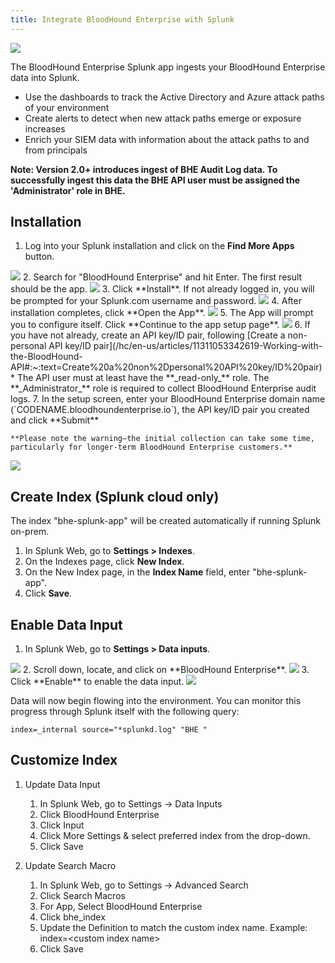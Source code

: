 ---
title: Integrate BloodHound Enterprise with Splunk
---

<Frame>
  <img src="/hc/images/image1-8.png"/>
</Frame>

The BloodHound Enterprise Splunk app ingests your BloodHound Enterprise data into Splunk.

* Use the dashboards to track the Active Directory and Azure attack paths of your environment
* Create alerts to detect when new attack paths emerge or exposure increases
* Enrich your SIEM data with information about the attack paths to and from principals

**Note: Version 2.0+ introduces ingest of BHE Audit Log data. To successfully ingest this data the BHE API user must be assigned the 'Administrator' role in BHE.**

## Installation

1.  Log into your Splunk installation and click on the **Find More Apps** button.
<Frame>
  <img src="/hc/images/image1-9.png"/>
</Frame>
2.  Search for "BloodHound Enterprise" and hit Enter. The first result should be the app.
<Frame>
  <img src="/hc/images/image1-10.png"/>
</Frame>
3.  Click **Install**. If not already logged in, you will be prompted for your Splunk.com username and password.
<Frame>
  <img src="/hc/images/image1-11.png"/>
</Frame>
4.  After installation completes, click **Open the App**.
<Frame>
  <img src="/hc/images/image1-12.png"/>
</Frame>
5.  The App will prompt you to configure itself. Click **Continue to the app setup page**.
<Frame>
  <img src="/hc/images/image1-13.png"/>
</Frame>
6.  If you have not already, create an API key/ID pair, following [Create a non-personal API key/ID pair](/hc/en-us/articles/11311053342619-Working-with-the-BloodHound-API#:~:text=Create%20a%20non%2Dpersonal%20API%20key/ID%20pair)
    * The API user must at least have the **_read-only_** role. The **_Administrator_** role is required to collect BloodHound Enterprise audit logs.
7.  In the setup screen, enter your BloodHound Enterprise domain name (`CODENAME.bloodhoundenterprise.io`), the API key/ID pair you created and click **Submit**

    **Please note the warning—the initial collection can take some time, particularly for longer-term BloodHound Enterprise customers.**
<Frame>
  <img src="/hc/images/image1-14.png"/>
</Frame>

## Create Index (Splunk cloud only)

The index "bhe-splunk-app" will be created automatically if running Splunk on-prem.

1.  In Splunk Web, go to **Settings > Indexes**.
2.  On the Indexes page, click **New Index**.
3.  On the New Index page, in the **Index Name** field, enter "bhe-splunk-app".
4.  Click **Save**.

## Enable Data Input

1.  In Splunk Web, go to **Settings > Data inputs**.
<Frame>
  <img src="/hc/images/image1-15.png"/>
</Frame>
2.  Scroll down, locate, and click on **BloodHound Enterprise**.
<Frame>
  <img src="/hc/images/image1-16.png"/>
</Frame>
3.  Click **Enable** to enable the data input.
<Frame>
  <img src="/hc/images/image1-17.png"/>
</Frame>

Data will now begin flowing into the environment. You can monitor this progress through Splunk itself with the following query:

```
index=_internal source="*splunkd.log" "BHE "
```

## Customize Index

1.  Update Data Input
    1.  In Splunk Web, go to Settings -> Data Inputs
    2.  Click BloodHound Enterprise
    3.  Click Input
    4.  Click More Settings & select preferred index from the drop-down.
    5.  Click Save

2.  Update Search Macro
    1.  In Splunk Web, go to Settings -> Advanced Search
    2.  Click Search Macros
    3.  For App, Select BloodHound Enterprise
    4.  Click bhe_index
    5.  Update the Definition to match the custom index name.
        Example: index=&lt;custom index name&gt;
    6.  Click Save

